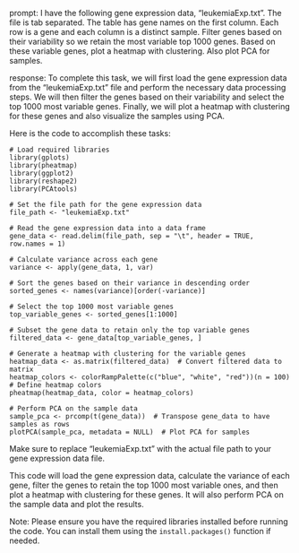 prompt:
I have the following gene expression data, "leukemiaExp.txt". The file is tab separated. The table has gene names on the first column. Each row is a gene and each column is a distinct sample. Filter genes based on their variability so we retain the most variable top 1000 genes. Based on these variable genes, plot a heatmap with clustering. Also plot PCA for samples.

response:
To complete this task, we will first load the gene expression data from the "leukemiaExp.txt" file and perform the necessary data processing steps. We will then filter the genes based on their variability and select the top 1000 most variable genes. Finally, we will plot a heatmap with clustering for these genes and also visualize the samples using PCA.

Here is the code to accomplish these tasks:

```
# Load required libraries
library(gplots)
library(pheatmap)
library(ggplot2)
library(reshape2)
library(PCAtools)

# Set the file path for the gene expression data
file_path <- "leukemiaExp.txt"

# Read the gene expression data into a data frame
gene_data <- read.delim(file_path, sep = "\t", header = TRUE, row.names = 1)

# Calculate variance across each gene
variance <- apply(gene_data, 1, var)

# Sort the genes based on their variance in descending order
sorted_genes <- names(variance)[order(-variance)]

# Select the top 1000 most variable genes
top_variable_genes <- sorted_genes[1:1000]

# Subset the gene data to retain only the top variable genes
filtered_data <- gene_data[top_variable_genes, ]

# Generate a heatmap with clustering for the variable genes
heatmap_data <- as.matrix(filtered_data)  # Convert filtered data to matrix
heatmap_colors <- colorRampPalette(c("blue", "white", "red"))(n = 100)  # Define heatmap colors
pheatmap(heatmap_data, color = heatmap_colors)

# Perform PCA on the sample data
sample_pca <- prcomp(t(gene_data))  # Transpose gene_data to have samples as rows
plotPCA(sample_pca, metadata = NULL)  # Plot PCA for samples
```

Make sure to replace "leukemiaExp.txt" with the actual file path to your gene expression data file.

This code will load the gene expression data, calculate the variance of each gene, filter the genes to retain the top 1000 most variable ones, and then plot a heatmap with clustering for these genes. It will also perform PCA on the sample data and plot the results.

Note: Please ensure you have the required libraries installed before running the code. You can install them using the `install.packages()` function if needed.
